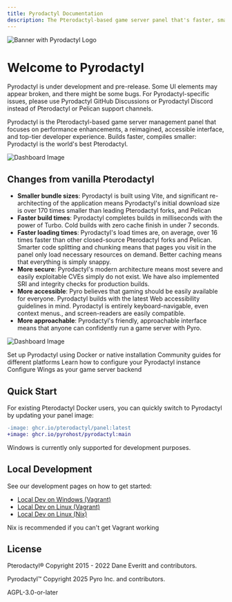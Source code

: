 ```yaml
---
title: Pyrodactyl Documentation
description: The Pterodactyl-based game server panel that's faster, smaller, safer, and more accessible
---
```


![Banner with Pyrodactyl Logo](https://camo.githubusercontent.com/6029bb2513ba810cc82a39cbb5f72589cd17a70bb10c434a4d64b079ffbd4327/68747470733a2f2f692e696d6775722e636f6d2f523130697667392e706e67)

# Welcome to Pyrodactyl

<Callout type="warn">
Pyrodactyl is under development and pre-release. Some UI elements may appear broken, and there might be some bugs.
</Callout>

<Callout type="info">
For Pyrodactyl-specific issues, please use Pyrodactyl GitHub Discussions or Pyrodactyl Discord instead of Pterodactyl or Pelican support channels.
</Callout>

Pyrodactyl is the Pterodactyl-based game server management panel that focuses on performance enhancements, a reimagined, accessible interface, and top-tier developer experience. Builds faster, compiles smaller: Pyrodactyl is the world's best Pterodactyl.

![Dashboard Image](https://camo.githubusercontent.com/8a481d988dbc0114a0de65318e1688703cac404a0f1d652cbdd992829c3b312b/68747470733a2f2f692e696d6775722e636f6d2f597166674d59732e6a706567)

## Changes from vanilla Pterodactyl

- **Smaller bundle sizes**: Pyrodactyl is built using Vite, and significant re-architecting of the application means Pyrodactyl's initial download size is over 170 times smaller than leading Pterodactyl forks, and Pelican
- **Faster build times**: Pyrodactyl completes builds in milliseconds with the power of Turbo. Cold builds with zero cache finish in under 7 seconds.
- **Faster loading times**: Pyrodactyl's load times are, on average, over 16 times faster than other closed-source Pterodactyl forks and Pelican. Smarter code splitting and chunking means that pages you visit in the panel only load necessary resources on demand. Better caching means that everything is simply snappy.
- **More secure**: Pyrodactyl's modern architecture means most severe and easily exploitable CVEs simply do not exist. We have also implemented SRI and integrity checks for production builds.
- **More accessible**: Pyro believes that gaming should be easily available for everyone. Pyrodactyl builds with the latest Web accessibility guidelines in mind. Pyrodactyl is entirely keyboard-navigable, even context menus., and screen-readers are easily compatible.
- **More approachable**: Pyrodactyl's friendly, approachable interface means that anyone can confidently run a game server with Pyro.

![Dashboard Image](https://camo.githubusercontent.com/e3c78145a080fa55306a5e788b5e42672935abdcd2fd20bc3d1287cab605afc0/68747470733a2f2f692e696d6775722e636f6d2f6b48484f5736502e6a706567)

<Cards>
  <Card title="Installation Guide" href="/docs/installation">
    Set up Pyrodactyl using Docker or native installation
  </Card>
  <Card title="Installation Guides" href="/docs/installation-guides">
    Community guides for different platforms
  </Card>
  <Card title="Configuration" href="/docs/installation#panel-configuration">
    Learn how to configure your Pyrodactyl instance
  </Card>
  <Card title="Wings Setup" href="/docs/installation#wings-installation">
    Configure Wings as your game server backend
  </Card>
</Cards>

## Quick Start

For existing Pterodactyl Docker users, you can quickly switch to Pyrodactyl by updating your panel image:

```diff
-image: ghcr.io/pterodactyl/panel:latest
+image: ghcr.io/pyrohost/pyrodactyl:main
```

<Callout type="note">
Windows is currently only supported for development purposes.
</Callout>

## Local Development

See our development pages on how to get started:

- [Local Dev on Windows (Vagrant)](/docs/local-development#local-dev-with-vagrant-on-windows)
- [Local Dev on Linux (Vagrant)](/docs/local-development#local-dev-with-vagrant-on-linux)
- [Local Dev on Linux (Nix)](/docs/local-development#local-dev-with-nix)

<Callout>
Nix is recommended if you can't get Vagrant working
</Callout>

## License

Pterodactyl® Copyright 2015 - 2022 Dane Everitt and contributors.

Pyrodactyl™ Copyright 2025 Pyro Inc. and contributors.

AGPL-3.0-or-later
